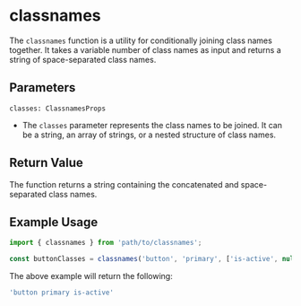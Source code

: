 
<Meta title="utilities/classnames" />

# classnames

The `classnames` function is a utility for conditionally joining class names together. It takes a variable number of class names as input and returns a string of space-separated class names.

## Parameters

`classes: ClassnamesProps`

- The `classes` parameter represents the class names to be joined. It can be a string, an array of strings, or a nested structure of class names.

## Return Value

The function returns a string containing the concatenated and space-separated class names.

## Example Usage

```typescript
import { classnames } from 'path/to/classnames';

const buttonClasses = classnames('button', 'primary', ['is-active', null, undefined], 1);
```

The above example will return the following:

```typescript
'button primary is-active'
```
